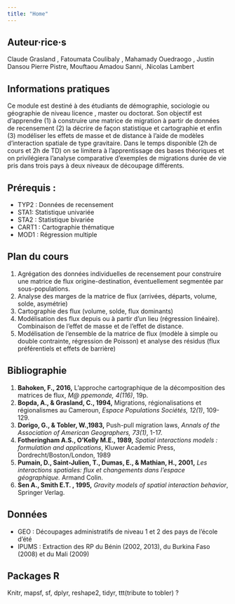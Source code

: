 ```yaml
---
title: "Home"
---
```



## Auteur·rice·s
Claude Grasland , Fatoumata Coulibaly  , Mahamady Ouedraogo , Justin Dansou Pierre Pistre, Mouftaou Amadou Sanni, .Nicolas Lambert


## Informations pratiques 

Ce module est destiné à des étudiants de démographie, sociologie ou géographie de niveau licence , master ou doctorat. Son objectif est d’apprendre (1) à construire une matrice de migration à partir de données de recensement (2) la décrire de façon statistique et cartographie et enfin (3) modéliser les effets de masse et de distance à l’aide de modèles d’interaction spatiale de type gravitaire. Dans le temps disponible (2h de cours et 2h de TD) on se limitera à l’apprentissage des bases théoriques et on privilégiera l’analyse comparative d’exemples de migrations durée de vie pris dans trois pays à deux niveaux de découpage différents.

## Prérequis :

- TYP2 : Données de recensement
- STA1: Statistique univariée 
- STA2 : Statistique bivariée
- CART1 : Cartographie thématique
- MOD1 : Régression multiple


## Plan du cours 
1.	Agrégation des données individuelles de recensement pour construire une matrice de flux origine-destination, éventuellement segmentée par sous-populations.
2.	Analyse des marges de la matrice de flux (arrivées, départs, volume, solde, asymétrie)
3.	Cartographie des flux (volume, solde, flux dominants)
4.	Modélisation des flux depuis ou à partir d’un lieu (régression linéaire). Combinaison de l’effet de masse et de l’effet de distance. 
5.	Modélisation de l’ensemble de la matrice de flux (modèle à simple ou double contrainte, régression de Poisson) et analyse des résidus (flux préférentiels et effets de barrière)

## Bibliographie

1.	**Bahoken, F., 2016,** L’approche cartographique de la décomposition des matrices de flux, *M@ ppemonde, 4(116)*, 19p.
2.	**Bopda, A., & Grasland, C., 1994,** Migrations, régionalisations et régionalismes au Cameroun, *Espace Populations Sociétés, 12(1)*, 109-129.
3.	**Dorigo, G., & Tobler, W.,1983,**  Push-pull migration laws, *Annals of the Association of American Geographers, 73(1)*, 1-17.
4.	**Fotheringham A.S., O’Kelly M.E., 1989,** *Spatial interactions models : formulation and applications*, Kluwer Academic Press, Dordrecht/Boston/London, 1989
5.	**Pumain, D., Saint-Julien, T., Dumas, E., & Mathian, H., 2001,** *Les interactions spatiales: flux et changements dans l'espace géographique.* Armand Colin.
6.	**Sen A., Smith E.T. , 1995,** *Gravity models of spatial interaction behavior*, Springer Verlag.


## Données
-	GEO : Découpages administratifs de niveau 1 et 2 des pays de l’école d’été
-	IPUMS : Extraction des RP du Bénin (2002, 2013), du Burkina Faso (2008) et du Mali (2009)

## Packages R
Knitr, mapsf, sf, dplyr, reshape2, tidyr, ttt(tribute to tobler) ?


